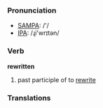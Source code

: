 === Pronunciation ===
*[[w:SAMPA|SAMPA]]: /'/
*[[w:IPA|IPA]]: /ɻi'wrɪtən/

=== Verb ===

'''rewritten'''

# past participle of to [[rewrite]]

=== Translations ===